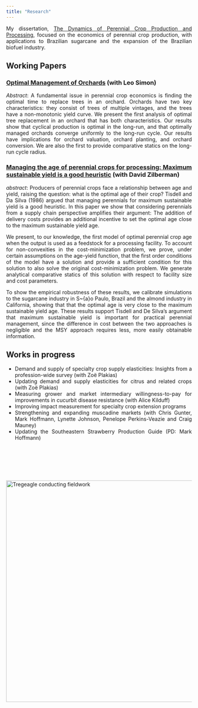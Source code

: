 ```yaml
---
title: "Research"
---
```


<style>
body {
text-align: justify}
</style>

<!-- Research page under construction -->

My dissertation, [The Dynamics of Perennial Crop Production and Processing](files/dissertationFinal.pdf), focused on the economics of perennial crop production, with applications to Brazilian sugarcane and the expansion of the Brazilian biofuel industry.


## Working Papers

### [Optimal Management of Orchards](files/OptimalManagementOfOrchards_200909.pdf) (with Leo Simon)

*Abstract*:
A fundamental issue in perennial crop economics is finding the optimal time to replace trees in an orchard. Orchards have two key characteristics: they consist of trees of multiple vintages, and the trees have a non-monotonic yield curve. We present the first analysis of optimal tree replacement in an orchard that has both characteristics. Our results show that cyclical production is optimal in the long-run, and that optimally managed orchards converge uniformly to the long-run cycle. Our results have implications for orchard valuation, orchard planting, and orchard conversion. We are also the first to provide comparative statics on the long-run cycle radius. 


### [Managing the age of perennial crops for processing: Maximum sustainable yield is a good heuristic](files/Tregeagle_Zilberman_biorefinery_Jul07_2021.pdf) (with David Zilberman)
*abstract*:
Producers of perennial crops face a relationship between age and yield, raising the question: what is the optimal age of their crop? Tisdell and Da Silva (1986) argued that managing perennials for maximum sustainable yield is a good heuristic. In this paper we show that considering perennials from a supply chain perspective amplifies their argument: The addition of delivery costs provides an additional incentive to set the optimal age close to the maximum sustainable yield age.

We present, to our knowledge, the first model of optimal perennial crop age when the output is used as a feedstock for a processing facility. To account for non-convexities in the cost-minimization problem, we prove, under certain assumptions on the age-yield function, that the first order conditions of the model have a solution and provide a sufficient condition for this solution to also solve the original cost-minimization problem. We generate analytical comparative statics of this solution with respect to facility size and cost parameters. 

To show the empirical robustness of these results, we calibrate simulations to the sugarcane industry in S\~{a}o Paulo, Brazil and the almond industry in California, showing that that the optimal age is very close to the maximum sustainable yield age. These results support Tisdell and De Silva’s argument that maximum sustainable yield is important for practical perennial management, since the difference in cost between the two approaches is negligible and the MSY approach requires less, more easily obtainable information.


## Works in progress
  - Demand and supply of specialty crop supply elasticities: Insights from a profession-wide survey (with Zoë Plakias)
  - Updating demand and supply elasticities for citrus and related crops (with Zoë Plakias)
  - Measuring grower and market intermediary willingness-to-pay for improvements in cucurbit disease resistance (with Alice Kilduff)
  - Improving impact measurement for specialty crop extension programs
  - Strengthening and expanding muscadine markets (with Chris Gunter, Mark Hoffmann, Lynette Johnson, Penelope Perkins-Veazie and Craig Mauney)
  - Updating the Southeastern Strawberry Production Guide (PD: Mark Hoffmann)

<br>

<br>

<br>

<img align="center" src="./photos/MagicSweetPotatoForest.jpg" width = "600" title="Tregeagle conducting fieldwork">
